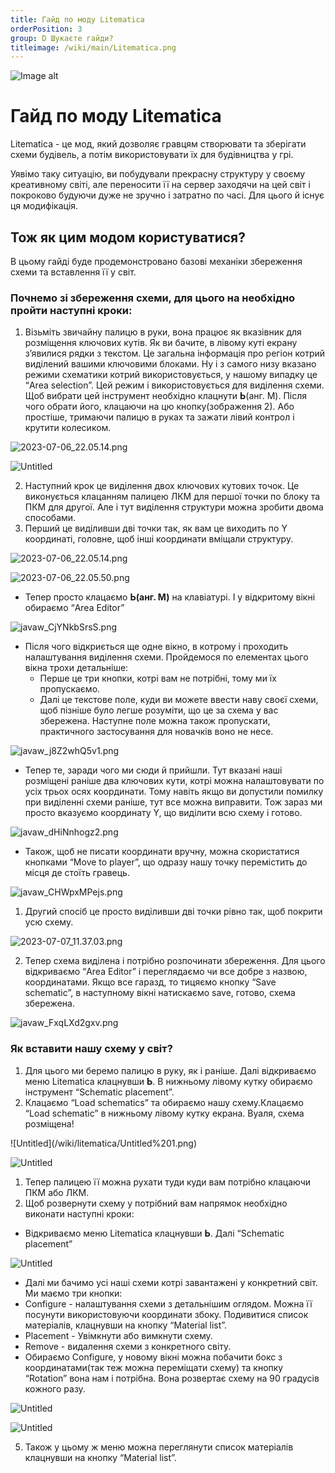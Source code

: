 ```yaml
---
title: Гайд по моду Litematica
orderPosition: 3
group: D Шукаєте гайди?
titleimage: /wiki/main/Litematica.png
---
```


<img src='/wiki/main/Litematica1.png' className="topimage" alt="Image alt" />

# Гайд по моду Litematica

Litematica - це мод, який дозволяє гравцям створювати та зберігати схеми будівель, а потім використовувати їх для будівництва у грі.

Уявімо таку ситуацію, ви побудували прекрасну структуру у своєму креативному світі, але переносити її на сервер заходячи на цей світ і покроково будуючи дуже не зручно і затратно по часі. Для цього й існує ця модифікація.

## Тож як цим модом користуватися?

В цьому гайді буде продемонстровано базові механіки збереження схеми та вставлення її у світ.

### Почнемо зі збереження схеми, для цього на необхідно пройти наступні кроки:

1. Візьміть звичайну палицю в руки, вона працює як вказівник для розміщення ключових кутів. Як ви бачите, в лівому куті екрану з’явилися рядки з текстом. Це загальна інформація про регіон котрий виділений вашими ключовими блоками. Ну і з самого низу вказано режими схематики котрий використовується, у нашому випадку це “Area selection”. Цей
режим і використовується для виділення схеми.
Щоб вибрати цей інструмент необхідно клацнути **Ь**(анг. M). Після чого обрати його, клацаючи на цю кнопку(зображення 2). Або простіше, тримаючи палицю в руках та зажати лівий контрол і крутити колесиком.

![2023-07-06_22.05.14.png](/wiki/litematica/2023-07-06_22.05.14.png)

![Untitled](/wiki/litematica/Untitled.png)

2. Наступний крок це виділення двох ключових кутових точок. Це виконується клацанням палицею ЛКМ для першої точки по блоку та ПКМ для другої. Але і тут виділення структури можна зробити двома способами.
3. Перший це виділивши дві точки так, як вам це виходить по Y координаті, головне, щоб інші координати вміщали структуру.

<div className="halfpr-column-parent">

![2023-07-06_22.05.14.png](/wiki/litematica/2023-07-06_22.05.14%201.png)

![2023-07-06_22.05.50.png](/wiki/litematica/2023-07-06_22.05.50.png)
</div>

- Тепер просто клацаємо **Ь(анг. М)** на клавіатурі. І у відкритому вікні обираємо “Area Editor”

![javaw_CjYNkbSrsS.png](/wiki/litematica/javaw_CjYNkbSrsS.png)

- Після чого відкриється ще одне вікно, в котрому і проходить налаштування виділення схеми. Пройдемося по елементах цього вікна трохи детальніше:
  - Перше це три кнопки, котрі вам не потрібні, тому ми їх пропускаємо.
  - Далі це текстове поле, куди ви можете ввести наву своєї схеми, щоб пізніше було легше розуміти, що це за схема у вас збережена. Наступне поле можна також пропускати, практичного застосування для новачків воно не несе.

![javaw_j8Z2whQ5v1.png](/wiki/litematica/javaw_j8Z2whQ5v1.png)

  - Тепер те, заради чого ми сюди й прийшли. Тут вказані наші розміщені раніше два ключових кути, котрі можна налаштовувати по усіх трьох осях координати. Тому навіть якщо ви допустили помилку при виділенні схеми раніше, тут все можна виправити. Тож зараз ми просто вказуємо координату Y, що виділити всю схему і готово.

![javaw_dHiNnhogz2.png](/wiki/litematica/javaw_dHiNnhogz2.png)

  - Також, щоб не писати координати вручну, можна скористатися кнопками “Move to player”, що одразу нашу точку перемістить до місця де стоїть гравець.

![javaw_CHWpxMPejs.png](/wiki/litematica/javaw_CHWpxMPejs.png)

1. Другий спосіб це просто виділивши дві точки рівно так, щоб покрити усю схему.

![2023-07-07_11.37.03.png](/wiki/litematica/2023-07-07_11.37.03.png)

2. Тепер схема виділена і потрібно розпочинати збереження. Для цього відкриваємо “Area Editor” і переглядаємо чи все добре з назвою, координатами. Якщо все гаразд, то тицяємо кнопку “Save schematic”, в наступному вікні натискаємо save, готово, схема збережена.

![javaw_FxqLXd2gxv.png](/wiki/litematica/javaw_FxqLXd2gxv.png)


### Як вставити нашу схему у світ?

1. Для цього ми беремо палицю в руку, як і раніше. Далі відкриваємо меню Litematica клацнувши **Ь**. В нижньому лівому кутку обираємо інструмент “Schematic placement”.
2. Клацаємо “Load schematics” та обираємо нашу схему.Клацаємо “Load schematic” в нижньому лівому кутку екрана. Вуаля, схема розміщена!

<div className="halfpr-column-parent">
![Untitled](/wiki/litematica/Untitled%201.png)

![Untitled](/wiki/litematica/Untitled%202.png)
</div>

1. Тепер палицею її можна рухати туди куди вам потрібно клацаючи ПКМ або ЛКМ.
2. Щоб розвернути схему у потрібний вам напрямок необхідно виконати наступні кроки:
 - Відкриваємо меню Litematica клацнувши **Ь**. Далі “Schematic placement”

![Untitled](/wiki/litematica/Untitled%203.png)

 - Далі ми бачимо усі наші схеми котрі завантажені у конкретний світ. Ми маємо три кнопки:
  - Configure - налаштування схеми з детальнішим оглядом. Можна її посунути використовуючи координати збоку. Подивитися список матеріалів, клацнувши на кнопку “Material list”.
  - Placement - Увімкнути або вимкнути схему.
  - Remove - видалення схеми з конкретного світу.
 - Обираємо Configure, у новому вікні можна побачити бокс з координатами(так теж можна переміщати схему) та кнопку “Rotation” вона нам і потрібна. Вона розвертає схему на 90 градусів кожного разу.

![Untitled](/wiki/litematica/Untitled%204.png)

![Untitled](/wiki/litematica/Untitled%205.png)

5. Також у цьому ж меню можна переглянути список матеріалів клацнувши на кнопку “Material list”.